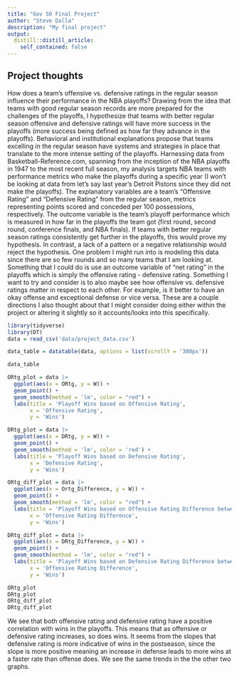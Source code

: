```yaml
---
title: "Gov 50 Final Project"
author: "Steve Dalla"
description: "My final project"
output:
  distill::distill_article:
    self_contained: false
---
```


## Project thoughts

How does a team's offensive vs. defensive ratings in the regular season influence their performance in the NBA playoffs? Drawing from the idea that teams with good regular season records are more prepared for the challenges of the playoffs, I hypothesize that teams with better regular season offensive and defensive ratings will have more success in the playoffs (more success being defined as how far they advance in the playoffs). Behavioral and institutional explanations propose that teams excelling in the regular season have systems and strategies in place that translate to the more intense setting of the playoffs. Harnessing data from Basketball-Reference.com, spanning from the inception of the NBA playoffs in 1947 to the most recent full season, my analysis targets NBA teams with performance metrics who make the playoffs during a specific year (I won't be looking at data from let's say last year's Detroit Pistons since they did not make the playoffs). The explanatory variables are a team's "Offensive Rating" and "Defensive Rating" from the regular season, metrics representing points scored and conceded per 100 possessions, respectively. The outcome variable is the team's playoff performance which is measured in how far in the playoffs the team got (first round, second round, conference finals, and NBA finals). If teams with better regular season ratings consistently get further in the playoffs, this would prove my hypothesis. In contrast, a lack of a pattern or a negative relationship would reject the hypothesis. One problem I might run into is modeling this data since there are so few rounds and so many teams that I am looking at. Something that I could do is use an outcome variable of "net rating" in the playoffs which is simply the offensive rating - defensive rating. Something I want to try and consider is to also maybe see how offensive vs. defensive ratings matter in respect to each other. For example, is it better to have an okay offense and exceptional defense or vice versa. These are a couple directions I also thought about that I might consider doing either within the project or altering it slightly so it accounts/looks into this specifically.

```r
library(tidyverse)
library(DT)
data = read_csv('data/project_data.csv')

data_table = datatable(data, options = list(scrollY = '300px'))

data_table

ORtg_plot = data |>
  ggplot(aes(x = ORtg, y = W)) + 
  geom_point() + 
  geom_smooth(method = 'lm', color = "red") + 
  labs(title = 'Playoff Wins based on Offensive Rating', 
       x = 'Offensive Rating', 
       y = 'Wins')

DRtg_plot = data |>
  ggplot(aes(x = DRtg, y = W)) + 
  geom_point() + 
  geom_smooth(method = 'lm', color = 'red') + 
  labs(title = 'Playoff Wins based on Defensive Rating', 
       x = 'Defensive Rating', 
       y = 'Wins')

ORtg_diff_plot = data |>
  ggplot(aes(x = Ortg_Difference, y = W)) + 
  geom_point() + 
  geom_smooth(method = 'lm', color = "red") +
  labs(title = 'Playoff Wins based on Offensive Rating Difference between Regular Season and Playoffs', 
       x = 'Offensive Rating Difference', 
       y = 'Wins')

DRtg_diff_plot = data |>
  ggplot(aes(x = DRtg_Difference, y = W)) + 
  geom_point() + 
  geom_smooth(method = 'lm', color = "red") +
  labs(title = 'Playoff Wins based on Defensive Rating Difference between Regular Season and Playoffs', 
       x = 'Offensive Rating Difference', 
       y = 'Wins')

ORtg_plot
DRtg_plot
ORtg_diff_plot
DRtg_diff_plot

```

We see that both offensive rating and defensive rating have a positive correlation with wins in the playoffs. This means that as offensive or defensive rating increases, so does wins. It seems from the slopes that defensive rating is more indicative of wins in the postseason, since the slope is more positive meaning an increase in defense leads to more wins at a faster rate than offense does. We see the same trends in the the other two graphs.
